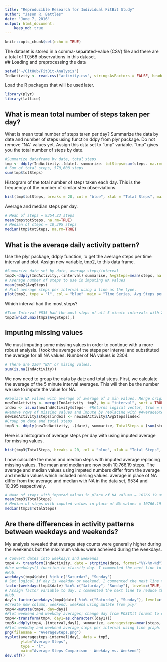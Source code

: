 ```yaml
---
title: "Reproducible Research for Individual FitBit Study"
author: "Jason R. Battles"
date: "June 7, 2016"
output: html_document:
    keep_md: true
---
```


```r
knitr::opts_chunk$set(echo = TRUE)
```

The dataset is stored in a comma-separated-value (CSV) file and there are a total of 17,568 observations in this dataset.  
## Loading and preprocessing the data
```r
setwd("~/GitHub/FitBit-Analysis")
IndActivity <- read.csv("activity.csv", stringsAsFactors = FALSE, header = TRUE)
```

Load the R packages that will be used later.
```r
library(plyr)
library(lattice)
```

## What is mean total number of steps taken per day?
What is mean total number of steps taken per day? Summarize the data by date and number of steps using function ddpy from plyr package. Do not remove "NA" values yet. Assign this data set to "tmp" variable. "tmp" gives you the total number of steps by date.

```r
#Summarize dataframe by date, total steps
tmp <- ddply(IndActivity,.(date), summarize, totSteps=sum(steps, na.rm=TRUE))
# Sum of total steps, 570,608 steps.
sum(tmp$totSteps) 
```
Histogram of the total number of steps taken each day.  This is the frequency of the number of similar step observiations.
```r
hist(tmp$totSteps, breaks = 20, col = "blue", xlab = "Total Steps", main = "Total Steps Taken Each Day")
```

Average and median steps per day.
```r
# Mean of steps = 9354.23 steps
mean(tmp$totSteps, na.rm=TRUE) 
# Median of steps = 10,395 steps
median(tmp$totSteps, na.rm=TRUE) 
```


## What is the average daily activity pattern?
Use the plyr package, ddply function, to get the average steps per time interval and plot. Assign new variable, tmp2, to this data frame.

```r
#Summarize date set by date, average steps/interval
tmp2<-ddply(IndActivity,.(interval),summarise, AvgSteps=mean(steps, na.rm=TRUE)) 
# Average number of steps to use in imputing NA values
mean(tmp2$AvgSteps) 
# Plot average steps per interval using a line as the type. 
plot(tmp2, type = "l", col = "blue", main = "Time Series, Avg Steps per Interval", ylab = "Avg Steps", xlab = "5 Min Intervals")
```
Which interval had the most steps? 
```r
#Time Interval #835 had the most steps of all 5 minute intervals with 206.17 steps.
tmp2[which.max(tmp2$AvgSteps),]
```

## Imputing missing values
We must imputing some missing values in order to continue with a more robust analysis. I took the average of the steps per interval and substituted the average for all NA values. Number of NA values is 2304.

```r
# There are 2304 "NA" or mising values.
sum(is.na(IndActivity))
```

We now need to group the data by date and total steps. First, we calculate the average of the 5 minute interval averages. This will then be the number we use to impute the value for NA. 
```r
#Replace NA values with average of average of 5 min values. Merge original data set with tmp2, which shows average.
newIndActivity <- merge(IndActivity, tmp2, by = "interval", sort = TRUE)
index <- is.na(newIndActivity$steps)  #Returns logical vector, true = missing value
#Remove rows of missing values and impute by replacing with #AverageSteps where there was NA, missing value
newIndActivity$steps[index] <- newIndActivity$AvgSteps[index]
#Group on date and total steps
tmp3 <- ddply(newIndActivity, .(date), summarize, TotalSteps = (sum(steps, na.rm = TRUE)))
```

Here is a histogram of average steps per day with using imputed average for missing values.
```r
hist(tmp3$TotalSteps, breaks = 20, col = "blue", xlab = "Total Steps", main = "Total Steps Taken Each Day, Impute NA")
```

I now calculate the mean and median steps with imputed average replacing missing values. The mean and median are now both 10,766.19 steps. The average and median values using imputed numbers differ from the average and median values which included missing values.  average in place of NA differ from the average and median with NA in the data set, 9534 and 10,395 respectively.

```r
# Mean of steps with imputed values in place of NA values = 10766.19 steps
mean(tmp3$TotalSteps)
# Median of steps with imputed values in place of NA values = 10766.19 steps
median(tmp3$TotalSteps)
```


## Are there differences in activity patterns between weekdays and weekends?
My analysis revealed that average step counts were generally higher during the weekends but the maximum values were acheived during the weekdays.

```r
# Convert dates into weekdays and weekends
tmp4 <- transform(IndActivity, date = strptime(date, format="%Y-%m-%d"))
#Use weekdays() function to classify day. I commented the next line to reduce the file size; it was too big for Git 
#Hub.
weekdays(tmp4$date) %in% c("Saturday", "Sunday") 
# Set logical if day is weekday or weekend. I commented the next line to reduce the file size; it was too big for #Git Hub.
factor(weekdays(tmp4$date) %in% c("Saturday", "Sunday"), level=c(TRUE, FALSE), labels=c("weekend", "weekday"))
# Assign factor variable to day. I commented the next line to reduce the file size; it was too big for Git
#Hub.
day1<-factor(weekdays(tmp4$date) %in% c("Saturday", "Sunday"), level=c(TRUE, FALSE), labels=c("weekend", "weekday"))
#Create new column, weekend, weekend using mutate from plyr
tmp4<-mutate(tmp4, day=day1)
#Plot weekend and weekday averages; change day from POSIXlt format to character format because #ddply does not work on posixlt; it only works on charactoer & number vector.
tmp4<-transform(tmp4, day1=as.character((day1)))  
tmp5<-ddply(tmp4,.(interval,day1), summarize, averagesteps=mean(steps, na.rm = TRUE))
#Plot weekday and weekend average steps per interval using line graph.
png(filename = "AverageSteps.png")
xyplot(averagesteps~interval|day1, data = tmp5, 
       ylab="Average Steps", 
       type = "l",
       main="Average Steps Comparison - Weekday vs. Weekend")
dev.off()
```

